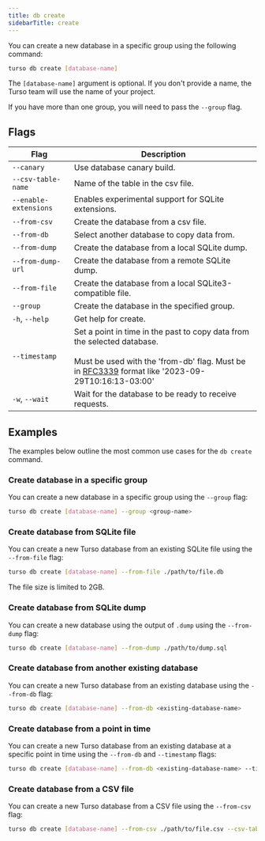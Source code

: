 ```yaml
---
title: db create
sidebarTitle: create
---
```


You can create a new database in a specific group using the following command:

```bash
turso db create [database-name]
```

<Info>

The `[database-name]` argument is optional. If you don't provide a name, the Turso team will use the name of your project.

</Info>

<Info>

If you have more than one group, you will need to pass the `--group` flag.

</Info>

## Flags

| Flag                  | Description                                                                                                                                                                                                                           |
| --------------------- | ------------------------------------------------------------------------------------------------------------------------------------------------------------------------------------------------------------------------------------- |
| `--canary`            | Use database canary build.                                                                                                                                                                                                            |
| `--csv-table-name`    | Name of the table in the csv file.                                                                                                                                                                                                    |
| `--enable-extensions` | Enables experimental support for SQLite extensions.                                                                                                                                                                                   |
| `--from-csv`          | Create the database from a csv file.                                                                                                                                                                                                  |
| `--from-db`           | Select another database to copy data from.                                                                                                                                                                                            |
| `--from-dump`         | Create the database from a local SQLite dump.                                                                                                                                                                                         |
| `--from-dump-url`     | Create the database from a remote SQLite dump.                                                                                                                                                                                        |
| `--from-file`         | Create the database from a local SQLite3-compatible file.                                                                                                                                                                             |
| `--group`             | Create the database in the specified group.                                                                                                                                                                                           |
| `-h`, `--help`        | Get help for create.                                                                                                                                                                                                                  |
| `--timestamp`         | Set a point in time in the past to copy data from the selected database.<br /><br />Must be used with the 'from-db' flag. Must be in [RFC3339](https://datatracker.ietf.org/doc/html/rfc3339) format like '2023-09-29T10:16:13-03:00' |
| `-w`, `--wait`        | Wait for the database to be ready to receive requests.                                                                                                                                                                                |

## Examples

The examples below outline the most common use cases for the `db create` command.

### Create database in a specific group

You can create a new database in a specific group using the `--group` flag:

```bash
turso db create [database-name] --group <group-name>
```

### Create database from SQLite file

You can create a new Turso database from an existing SQLite file using the `--from-file` flag:

```bash
turso db create [database-name] --from-file ./path/to/file.db
```

<Info>

The file size is limited to 2GB.

</Info>

### Create database from SQLite dump

You can create a new database using the output of `.dump` using the `--from-dump` flag:

```bash
turso db create [database-name] --from-dump ./path/to/dump.sql
```

### Create database from another existing database

You can create a new Turso database from an existing database using the `--from-db` flag:

```bash
turso db create [database-name] --from-db <existing-database-name>
```

### Create database from a point in time

You can create a new Turso database from an existing database at a specific point in time using the `--from-db` and `--timestamp` flags:

```bash
turso db create [database-name] --from-db <existing-database-name> --timestamp 2024-01-01T10:10:10-10:00
```

### Create database from a CSV file

You can create a new Turso database from a CSV file using the `--from-csv` flag:

```bash
turso db create [database-name] --from-csv ./path/to/file.csv --csv-table-name <desired-table-name>
```
